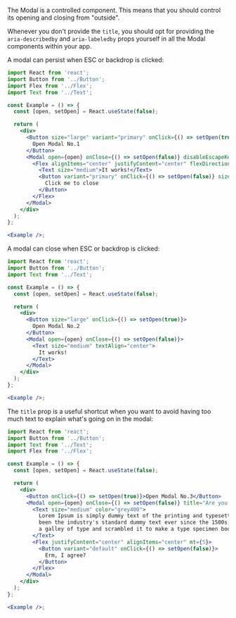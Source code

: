 The Modal is a controlled component. This means that you should control its
opening and closing from "outside".

Whenever you don't provide the `title`, you should opt for providing the
`aria-describedby` and `aria-labeledby` props yourself in all the Modal
components within your app.

A modal can persist when ESC or backdrop is clicked:

```jsx harmony
import React from 'react';
import Button from '../Button';
import Flex from '../Flex';
import Text from '../Text';

const Example = () => {
  const [open, setOpen] = React.useState(false);

  return (
    <div>
      <Button size="large" variant="primary" onClick={() => setOpen(true)}>
        Open Modal No.1
      </Button>
      <Modal open={open} onClose={() => setOpen(false)} disableEscapeKeyDown disableBackdropClick>
        <Flex alignItems="center" justifyContent="center" flexDirection="column">
          <Text size="medium">It works!</Text>
          <Button variant="primary" onClick={() => setOpen(false)} size="small" mt={3}>
            Click me to close
          </Button>
        </Flex>
      </Modal>
    </div>
  );
};

<Example />;
```

A modal can close when ESC or backdrop is clicked:

```jsx harmony
import React from 'react';
import Button from '../Button';
import Text from '../Text';

const Example = () => {
  const [open, setOpen] = React.useState(false);

  return (
    <div>
      <Button size="large" onClick={() => setOpen(true)}>
        Open Modal No.2
      </Button>
      <Modal open={open} onClose={() => setOpen(false)}>
        <Text size="medium" textAlign="center">
          It works!
        </Text>
      </Modal>
    </div>
  );
};

<Example />;
```

The `title` prop is a useful shortcut when you want to avoid having too much
text to explain what's going on in the modal:

```jsx harmony
import React from 'react';
import Button from '../Button';
import Text from '../Text';
import Flex from '../Flex';

const Example = () => {
  const [open, setOpen] = React.useState(false);

  return (
    <div>
      <Button onClick={() => setOpen(true)}>Open Modal No.3</Button>
      <Modal open={open} onClose={() => setOpen(false)} title="Are you sure?">
        <Text size="medium" color="grey400">
          Lorem Ipsum is simply dummy text of the printing and typesetting industry. Lorem Ipsum has
          been the industry's standard dummy text ever since the 1500s, when an unknown printer took
          a galley of type and scrambled it to make a type specimen book.
        </Text>
        <Flex justifyContent="center" alignItems="center" mt={5}>
          <Button variant="default" onClick={() => setOpen(false)}>
            Erm, I agree?
          </Button>
        </Flex>
      </Modal>
    </div>
  );
};

<Example />;
```
